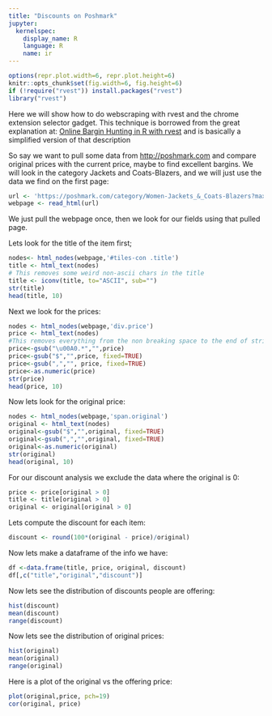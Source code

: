 ```yaml
---
title: "Discounts on Poshmark"
jupyter:
  kernelspec:
    display_name: R
    language: R
    name: ir
---
```


```r
options(repr.plot.width=6, repr.plot.height=6)
knitr::opts_chunk$set(fig.width=6, fig.height=6)
if (!require("rvest")) install.packages("rvest")
library("rvest")
```

Here we will show how to do webscraping with rvest and the chrome extension selector gadget. This technique is borrowed from the great explanation at: [Online Bargin Hunting in R with rvest](https://jef.works/blog/2019/01/12/online-bargain-hunting-in-R-with-rvest/) and is basically a simplified version of that description

So say we want to pull some data from [http://poshmark.com](http://poshmark.com) and compare original prices with the current price, maybe to find excellent bargins. We will look in the category Jackets and Coats-Blazers, and we will just use the data we find on the first page: 

```r
url <- 'https://poshmark.com/category/Women-Jackets_&_Coats-Blazers?max_id=1'
webpage <- read_html(url)
```

We just pull the webpage once, then we look for our fields using that pulled page.

Lets look for the title of the item first;

```r
nodes<- html_nodes(webpage,'#tiles-con .title')
title <- html_text(nodes)
# This removes some weird non-ascii chars in the title
title <- iconv(title, to="ASCII", sub="")
str(title)
head(title, 10)
```

Next we look for the prices:

```r
nodes <- html_nodes(webpage,'div.price')
price <- html_text(nodes)
#This removes everything from the non breaking space to the end of string:
price<-gsub("\u00A0.*","",price)
price<-gsub("$","",price, fixed=TRUE)
price<-gsub(",","", price, fixed=TRUE)
price<-as.numeric(price)
str(price)
head(price, 10)
```

Now lets look for the original price:

```r
nodes <- html_nodes(webpage,'span.original')
original <- html_text(nodes)
original<-gsub("$","",original, fixed=TRUE)
original<-gsub(",","",original, fixed=TRUE)
original<-as.numeric(original)
str(original)
head(original, 10)
```
For our discount analysis we exclude the data where the original is 0:

```r
price <- price[original > 0]
title <- title[original > 0]
original <- original[original > 0]
```

Lets compute the discount for each item:

```r
discount <- round(100*(original - price)/original)
```

Now lets make a dataframe of the info we have:

```r
df <-data.frame(title, price, original, discount)
df[,c("title","original","discount")]
```

Now lets see the distribution of discounts people are offering:

```r
hist(discount)
mean(discount)
range(discount)
```

Now lets see the distribution of original prices:

```r
hist(original)
mean(original)
range(original)
```

Here is a plot of the original vs the offering price:

```r
plot(original,price, pch=19)
cor(original, price)
```

